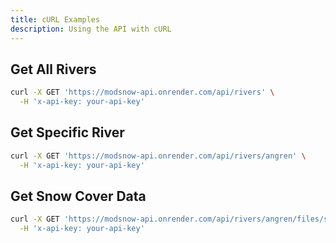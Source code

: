 ```yaml
---
title: cURL Examples
description: Using the API with cURL
---
```


## Get All Rivers
```bash
curl -X GET 'https://modsnow-api.onrender.com/api/rivers' \
  -H 'x-api-key: your-api-key'
```

## Get Specific River
```bash
curl -X GET 'https://modsnow-api.onrender.com/api/rivers/angren' \
  -H 'x-api-key: your-api-key'
```

## Get Snow Cover Data
```bash
curl -X GET 'https://modsnow-api.onrender.com/api/rivers/angren/files/snow-cover' \
  -H 'x-api-key: your-api-key'
```